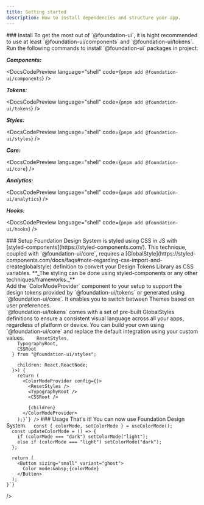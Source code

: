 ```yaml
---
title: Getting started
description: How to install dependencies and structure your app.
---
```


<DocsSection>
### Install

<DocsTextBlock>
  To get the most out of `@foundation-ui`, it is hight recommended to use at
  least `@foundation-ui/components` and `@foundation-ui/tokens`.
</DocsTextBlock>
<br />
<DocsTextBlock>
  Run the following commands to install `@foundation-ui` packages in project:
</DocsTextBlock>

<br />

**_Components:_**

<DocsCodePreview language="shell" code={`pnpm add @foundation-ui/components`} />

**_Tokens:_**

<DocsCodePreview language="shell" code={`pnpm add @foundation-ui/tokens`} />

**_Styles:_**

<DocsCodePreview language="shell" code={`pnpm add @foundation-ui/styles`} />

**_Core:_**

<DocsCodePreview language="shell" code={`pnpm add @foundation-ui/core`} />

**_Analytics:_**

<DocsCodePreview language="shell" code={`pnpm add @foundation-ui/analytics`} />

**_Hooks:_**

  <DocsCodePreview language="shell" code={`pnpm add @foundation-ui/hooks`} />
</DocsSection>

<DocsSection>
  ### Setup
  <DocsTextBlock>
    Foundation Design System is styled using CSS in JS with
    [styled-components](https://styled-components.com/). This technique, coupled
    with `@foundation-ui/core`, requires a
    [GlobalStyle](https://styled-components.com/docs/faqs#note-regarding-css-import-and-createglobalstyle)
    definition to convert your Design Tokens Library as CSS variables.
     **_The styling can be done using styled-components or any other techniques/frameworks._**
  </DocsTextBlock>

  <br />
  <DocsTextBlock>
    Add the `ColorModeProvider` component to your setup to support the design tokens
    provided by `@foundation-ui/tokens` or generated using `@foundation-ui/core`.
    It enables you to switch between Themes based on user preferences.
  </DocsTextBlock>
  <br />
  <DocsTextBlock>
    `@foundation-ui/tokens` comes with a set of pre-built GlobalStyles
    definitions to ensure a consistent visual language across all your apps,
    regardless of platform or device. You can build your own using `@foundation-ui/core` and replace the default integration using your custom values.
  </DocsTextBlock>
  <DocsCodePreview
    code={`
      "use client"; // For nextjs apps


        ResetStyles,
        TypographyRoot,
        CSSRoot
      } from "@foundation-ui/styles";

        children: React.ReactNode;
      }>) {
        return (
          <ColorModeProvider config={}>
            <ResetStyles />
            <TypographyRoot />
            <CSSRoot />

            {children}
          </ColorModeProvider>
        );}`} />

</DocsSection>

<DocsSection>
### Usage
<DocsTextBlock>
  That's it! You can now use Foundation Design System.
</DocsTextBlock>
<DocsCodePreview
  code={`
    "use client"; // For nextjs apps


      const { colorMode, setColorMode } = useColorMode();
      const updateColorMode = () => {
        if (colorMode === "dark") setColorMode("light");
        else if (colorMode === "light") setColorMode("dark");
      };

      return (
        <Button sizing="small" variant="ghost">
          Color mode:&nbsp;{colorMode}
        </Button>
      );
    }`}

/>

</DocsSection>

<DocsFooter prev="/docs/introduction" next="/docs/components/installation" />
